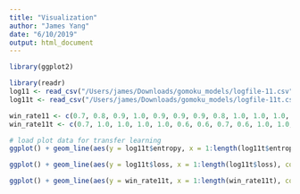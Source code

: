 ```yaml
---
title: "Visualization"
author: "James Yang"
date: "6/10/2019"
output: html_document
---
```


```r
library(ggplot2)
```

```r
library(readr)
log11 <- read_csv("/Users/james/Downloads/gomoku_models/logfile-11.csv")
log11t <- read_csv("/Users/james/Downloads/gomoku_models/logfile-11t.csv")

win_rate11 <- c(0.7, 0.8, 0.9, 1.0, 0.9, 0.9, 0.9, 0.8, 1.0, 1.0, 1.0, 1.0, 1.0, 1.0, 1.0, 1.0, 1.0, 1.0, 1.0, 1.0, 1.0, 0.9, 1.0)
win_rate11t <- c(0.7, 1.0, 1.0, 1.0, 1.0, 0.6, 0.6, 0.7, 0.6, 1.0, 1.0, 0.7, 0.6, 0.7, 0.7, 0.8, 0.9, 0.8, 1.0, 0.8, 0.9, 0.5, 0.7, 0.8, 0.8)

# load plot data for transfer learning
ggplot() + geom_line(aes(y = log11t$entropy, x = 1:length(log11t$entropy), color = "transfer")) + geom_line(aes(y = log11$entropy, x = 1:length(log11$entropy), color = "no transfer")) + xlab("Number of games trained") + ylab("Entropy") + theme_minimal() + scale_color_manual("Models", values = c("red", "green"))

ggplot() + geom_line(aes(y = log11t$loss, x = 1:length(log11t$loss), color = "transfer")) + geom_line(aes(y = log11$loss, x = 1:length(log11$loss), color = "no transfer")) + xlab("Number of games trained") + ylab("Loss") + theme_minimal() + scale_color_manual("Models", values = c("red", "green"))

ggplot() + geom_line(aes(y = win_rate11t, x = 1:length(win_rate11t), color = "transfer")) + geom_line(aes(y = win_rate11, x = 1:length(win_rate11), color = "no transfer")) + xlab("Number of games trained") + ylab("Win Rate") + theme_minimal() + scale_color_manual("Models", values = c("red", "green"))
```



